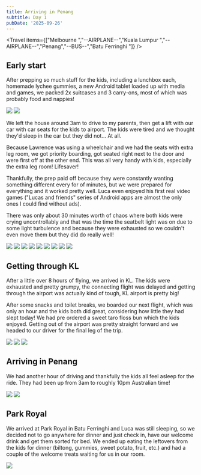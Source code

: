 ```yaml
---
title: Arriving in Penang
subtitle: Day 1
pubDate: '2025-09-26'
---
```



<Travel items={["Melbourne ","--AIRPLANE--","Kuala Lumpur ","--AIRPLANE--","Penang","--BUS--","Batu Ferringhi "]} />

## Early start

After prepping so much stuff for the kids, including a lunchbox each, homemade lychee gummies, a new Android tablet loaded up with media and games, we packed 2x suitcases and 3 carry-ons, most of which was probably food and nappies!

<Grid>
  <Img src="2025-malaysia/ixolw5vu2shnbnkhaxzo.jpg" />

  <Img src="2025-malaysia/uwvpvxuyh0nenwlczdqn.jpg" />
</Grid>

We left the house around 3am to drive to my parents, then get a lift with our car with car seats for the kids to airport. The kids were tired and we thought they'd sleep in the car but they did not... At all.

Because Lawrence was using a wheelchair and we had the seats with extra leg room, we got priority boarding, got seated right next to the door and were first off at the other end. This was all very handy with kids, especially the extra leg room! Lifesaver!

Thankfully, the prep paid off because they were constantly wanting something different every for of minutes, but we were prepared for everything and it worked pretty well. Luca even enjoyed his first real video games ("Lucas and friends" series of Android apps are almost the only ones I could find without ads).

There was only about 30 minutes worth of chaos where both kids were crying uncontrollably and that was the time the seatbelt light was on due to some light turbulence and because they were exhausted so we couldn't even move them but they did do really well!

<Grid>
  <Img src="2025-malaysia/mluyj6ukqwmtoctqdhy5.jpg" />

  <Img src="2025-malaysia/rx85duqxe165ytfmvzox.jpg" />

  <Img src="2025-malaysia/lpkbiefo08rdqg6qgyp4.jpg" />

  <Img src="2025-malaysia/h2a3ozhu7wnhpr5txva3.jpg" />

  <Img src="2025-malaysia/noow3kgblkgbhveedval.jpg" />

  <Img src="2025-malaysia/dpdzchxlo2hyosb0n3so.jpg" />

  <Img src="2025-malaysia/wzddzkczqagteridmfkk.jpg" />

  <Img src="2025-malaysia/bfokjctjbb0o6p3lf4tr.jpg" />

  <Img src="2025-malaysia/r1lzqkgatjud8hdl9lkz.jpg" />
</Grid>

## Getting through KL

After a little over 8 hours of flying, we arrived in KL. The kids were exhausted and pretty grumpy, the connecting flight was delayed and getting through the airport was actually kind of tough, KL airport is pretty big!

After some snacks and toilet breaks, we boarded our next flight, which was only an hour and the kids both did great, considering how little they had slept today! We had pre ordered a sweet taro floss bun which the kids enjoyed. Getting out of the airport was pretty straight forward and we headed to our driver for the final leg of the trip.

<Grid>
  <Img src="2025-malaysia/j7xcmhlnlooxfblgdsph.jpg" />

  <Img src="2025-malaysia/y4dp1pbc9cwopfpevl5c.jpg" />

  <Img src="2025-malaysia/eqszferz7xueembc6wj7.jpg" />
</Grid>

## Arriving in Penang

We had another hour of driving and thankfully the kids all feel asleep for the ride. They had been up from 3am to roughly 10pm Australian time!

<Grid>
  <Img src="2025-malaysia/jvsm2x1pdehwlgbpoojn.jpg" />

  <Img src="2025-malaysia/pfeuuqcb1f1vqfzsa6u9.jpg" />
</Grid>

## Park Royal

We arrived at Park Royal in Batu Ferringhi and Luca was still sleeping, so we decided not to go anywhere for dinner and just check in, have our welcome drink and get them sorted for bed. We ended up eating the leftovers from the kids for dinner (biltong, gummies, sweet potato, fruit, etc.) and had a couple of the welcome treats waiting for us in our room.

<Img originalAspectRatio src="2025-malaysia/tx2vmvklek8aslzesgns.jpg" />
